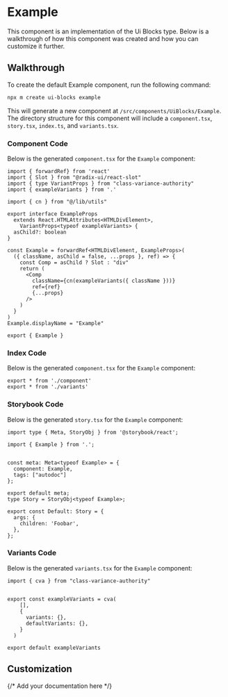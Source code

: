 
<Meta title="components/ThirdParty/UiBlocks/example" />

# Example

This component is an implementation of the Ui Blocks type. Below is a walkthrough of how this component was created and how you can customize it further.

## Walkthrough

To create the default Example component, run the following command:

```bash
npx m create ui-blocks example
```

This will generate a new component at `/src/components/UiBlocks/Example`. The directory structure for this component will include a `component.tsx`, `story.tsx`, `index.ts`, and `variants.tsx`.

### Component Code

Below is the generated `component.tsx` for the `Example` component:

```tsx
import { forwardRef} from 'react'
import { Slot } from "@radix-ui/react-slot"
import { type VariantProps } from "class-variance-authority"
import { exampleVariants } from '.'

import { cn } from "@/lib/utils"

export interface ExampleProps
  extends React.HTMLAttributes<HTMLDivElement>,
    VariantProps<typeof exampleVariants> {
  asChild?: boolean
}

const Example = forwardRef<HTMLDivElement, ExampleProps>(
  ({ className, asChild = false, ...props }, ref) => {
    const Comp = asChild ? Slot : "div"
    return (
      <Comp
        className={cn(exampleVariants({ className }))}
        ref={ref}
        {...props}
      />
    )
  }
)
Example.displayName = "Example"

export { Example }

```

### Index Code

Below is the generated `component.tsx` for the `Example` component:

```tsx
export * from './component'
export * from './variants'

```

### Storybook Code

Below is the generated `story.tsx` for the `Example` component:

```tsx
import type { Meta, StoryObj } from '@storybook/react';

import { Example } from '.';


const meta: Meta<typeof Example> = {
  component: Example,
  tags: ["autodoc"]
};

export default meta;
type Story = StoryObj<typeof Example>;

export const Default: Story = {
  args: {
    children: 'Foobar',
  },
};

```

### Variants Code

Below is the generated `variants.tsx` for the `Example` component:

```tsx
import { cva } from "class-variance-authority"


export const exampleVariants = cva(
    [],
    {
      variants: {},
      defaultVariants: {},
    }
  )

export default exampleVariants
```

## Customization

{/* Add your documentation here */}

